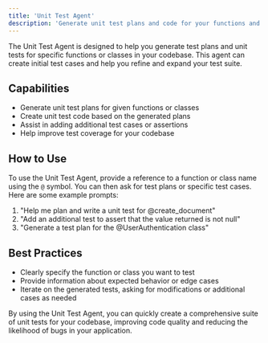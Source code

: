 ```yaml
---
title: 'Unit Test Agent'
description: 'Generate unit test plans and code for your functions and classes'
---
```



The Unit Test Agent is designed to help you generate test plans and unit tests for specific functions or classes in your codebase. This agent can create initial test cases and help you refine and expand your test suite.

## Capabilities

- Generate unit test plans for given functions or classes
- Create unit test code based on the generated plans
- Assist in adding additional test cases or assertions
- Help improve test coverage for your codebase

## How to Use

To use the Unit Test Agent, provide a reference to a function or class name using the `@` symbol. You can then ask for test plans or specific test cases. Here are some example prompts:

1. "Help me plan and write a unit test for @create_document"
2. "Add an additional test to assert that the value returned is not null"
3. "Generate a test plan for the @UserAuthentication class"

## Best Practices

- Clearly specify the function or class you want to test
- Provide information about expected behavior or edge cases
- Iterate on the generated tests, asking for modifications or additional cases as needed

By using the Unit Test Agent, you can quickly create a comprehensive suite of unit tests for your codebase, improving code quality and reducing the likelihood of bugs in your application.
